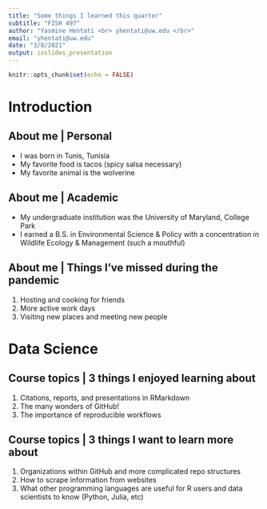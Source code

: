 ```yaml
---
title: "Some things I learned this quarter"
subtitle: "FISH 497"
author: "Yasmine Hentati <br> yhentati@uw.edu </br>"
email: "yhentati@uw.edu"
date: "3/8/2021"
output: ioslides_presentation
---
```


```r
knitr::opts_chunk$set(echo = FALSE)
```

# Introduction

## About me | Personal

* I was born in Tunis, Tunisia
* My favorite food is tacos (spicy salsa necessary)
* My favorite animal is the wolverine

## About me | Academic

* My undergraduate institution was the University of Maryland, College Park
* I earned a B.S. in Environmental Science & Policy with a concentration in Wildlife Ecology & Management (such a mouthful)

## About me | Things I've missed during the pandemic

1. Hosting and cooking for friends
2. More active work days 
3. Visiting new places and meeting new people

# Data Science 

## Course topics | 3 things I enjoyed learning about

1. Citations, reports, and presentations in RMarkdown
2. The many wonders of GitHub!
3. The importance of reproducible workflows 

## Course topics | 3 things I want to learn more about

1. Organizations within GitHub and more complicated repo structures
2. How to scrape information from websites 
3. What other programming languages are useful for R users and data scientists to know (Python, Julia, etc)

##  {data-background=img/IMG-5992.JPG data-background-size=cover}